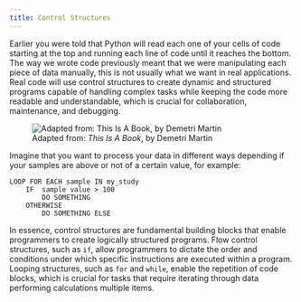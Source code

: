 ```yaml
---
title: Control Structures
---
```


Earlier you were told that Python will read each one of your cells of code starting at the top and running each line of code until it reaches the bottom. The way we wrote code previously meant that we were manipulating each piece of data manually, this is not usually what we want in real applications. Real code will use control structures to create dynamic and structured programs capable of handling complex tasks while keeping the code more readable and understandable, which is crucial for collaboration, maintenance, and debugging.

![Adapted from: *This Is A Book*, by Demetri Martin](../assets/path.jpg "Non-linear path")

Imagine that you want to process your data in different ways depending if your samples are above or not of a certain value, for example:
```
LOOP FOR EACH sample IN my_study
    IF  sample value > 100
        DO SOMETHING
    OTHERWISE
        DO SOMETHING ELSE
```

In essence, control structures are fundamental building blocks that enable programmers to create logically structured programs. Flow control structures, such as `if`, allow programmers to dictate the order and conditions under which specific instructions are executed within a program. Looping structures, such as `for` and `while`, enable the repetition of code blocks, which is crucial for tasks that require iterating through data performing calculations multiple items.
